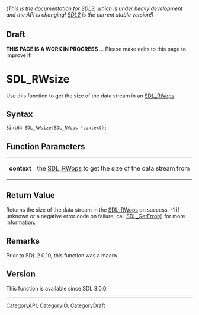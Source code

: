 ====== (This is the documentation for SDL3, which is under heavy development and the API is changing! [https://wiki.libsdl.org/ SDL2] is the current stable version!) ======

== Draft ==

'''THIS PAGE IS A WORK IN PROGRESS''' ... Please make edits to this page to improve it!


<!-- #*^*^*^*^*See https://wiki.libsdl.org/SGFunctions for details on editing this page*^*^*^*^* -->
= SDL_RWsize =

Use this function to get the size of the data stream in an [[SDL_RWops]].

== Syntax ==

<syntaxhighlight lang='c'>
Sint64 SDL_RWsize(SDL_RWops *context);
</syntaxhighlight>

== Function Parameters ==

{|
|'''context'''
|the [[SDL_RWops]] to get the size of the data stream from
|}

== Return Value ==

Returns the size of the data stream in the [[SDL_RWops]] on success, -1 if
unknown or a negative error code on failure; call [[SDL_GetError]]() for
more information.

== Remarks ==

Prior to SDL 2.0.10, this function was a macro.

== Version ==

This function is available since SDL 3.0.0.

----
[[CategoryAPI]], [[CategoryIO]], [[CategoryDraft]]
<!-- #See the Style Guide for instructions on editing the footer. -->


